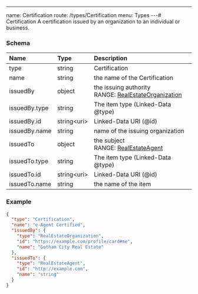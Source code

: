 ---
name: Certification
route: /types/Certification
menu: Types
---# Certification
A certification issued by an organization to an individual or business.


### Schema
| Name | Type | Description |
|:-----| :--- | :---------- |
| type | string | Certification  |
| name | string | the name of the Certification  |
| issuedBy | object | the issuing authority <br/>RANGE: [RealEstateOrganization](/types/RealEstateOrganization) |
| issuedBy.type | string | The item type (Linked-Data @type)  |
| issuedBy.id | string&lt;uri&gt;  | Linked-Data URI (@id)  |
| issuedBy.name | string | name of the issuing organization  |
| issuedTo | object | the subject <br/>RANGE: [RealEstateAgent](/types/RealEstateAgent) |
| issuedTo.type | string | The item type (Linked-Data @type)  |
| issuedTo.id | string&lt;uri&gt;  | Linked-Data URI (@id)  |
| issuedTo.name | string | the name of the item  |

### Example
```json
{
  "type": "Certification",
  "name": "e-Agent Certified",
  "issuedBy": {
    "type": "RealEstateOrganization",
    "id": "https://example.com/profile/card#me",
    "name": "Gotham City Real Estate"
  },
  "issuedTo": {
    "type": "RealEstateAgent",
    "id": "http://example.com",
    "name": "string"
  }
}
```
